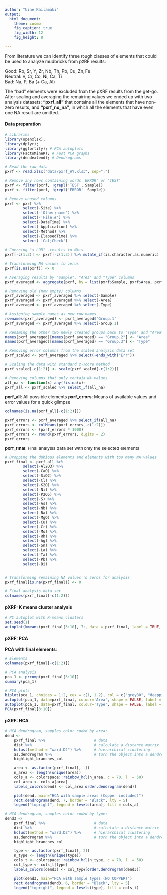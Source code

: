 ```yaml
---
author: "Uine Kailamäki"
output:
  html_document:
    theme: cosmo
    fig_caption: true
    fig_width: 12
    fig_height: 8 

---
```


From literature we can identify three rough classes of elements that could be used to analyze mudbricks from pXRF results: 

Good: Rb, Sr, Y, Zr, Nb, Th, Pb, Cu, Zn, Fe \
Neutral: V, Cr, Co, Ni, Ca, Ti \
Bad: Na, P, Ba (+ Ca, Al)

The "bad" elements were excluded from the pXRF results from the get-go. After scaling and averaging the remaining values we ended up with two analysis datasets: **"pxrf_all"** that contains all the elements that have non-zero results, and **"pxrf_no_na"**, in which all the elements that have even one NA result are omitted.  

#### Data preparation

```r
# Libraries
library(openxlsx); 
library(dplyr);
library(ggfortify); # PCA autoplots
library(FactoMineR); # Fast PCA graphs
library(dendextend); # Dendrograms

# Read the raw data
pxrf <- read.xlsx("data/pxrf_AY.xlsx", sep=";")

# Remove any rows containing words 'ERROR' or 'TEST'
pxrf <- filter(pxrf, !grepl('TEST', Sample))
pxrf <- filter(pxrf, !grepl('ERROR', Sample))

# Remove unused columns
pxrf <- pxrf %>% 
        select(-Site) %>% 
        select(-'Other;name') %>% 
        select(-'File;#') %>% 
        select(-DateTime) %>% 
        select(-Application) %>% 
        select(-Method) %>% 
        select(-ElapsedTime) %>% 
        select(-'Cal;Check')
  
# Coercing "< LOD" -results to NA:s  
pxrf[-c(1:3)] <- pxrf[-c(1:3)] %>% mutate_if(is.character,as.numeric)

# Transforming NA values to zeros
pxrf[is.na(pxrf)] <- 0

# Averaging results by "Sample", "Area" and "Type" columns
pxrf_averaged <- aggregate(pxrf, by = list(pxrf$Sample, pxrf$Area, pxrf$Type), FUN = mean)

# Removing old (now empty) columns
pxrf_averaged <- pxrf_averaged %>% select(-Sample)
pxrf_averaged <- pxrf_averaged %>% select(-Area)
pxrf_averaged <- pxrf_averaged %>% select(-Type)

# Assigning sample names as new row names 
rownames(pxrf_averaged) <- pxrf_averaged$'Group.1'
pxrf_averaged <- pxrf_averaged %>% select(-Group.1)

# Renaming the other two newly created groups back to "Type" and "Area"
names(pxrf_averaged)[names(pxrf_averaged) == "Group.2"] <- "Area"
names(pxrf_averaged)[names(pxrf_averaged) == "Group.3"] <- "Type"

# Removing error columns from the scaled analysis data set
pxrf_scaled <- pxrf_averaged %>% select(-ends_with("Err"))

# Scaling the data with standard z-score method
pxrf_scaled[-c(1:2)] <- scale(pxrf_scaled[-c(1:2)])

# Removing columns that only contain NA values
all_na <- function(x) any(!is.na(x))
pxrf_all <- pxrf_scaled %>% select_if(all_na)

```

**pxrf_all**: All possible elements
**pxrf_errors**: Means of  available values and error values for a quick glimpse

```r
colnames(is.na(pxrf_all[-c(1:2)]))

pxrf_errors <- pxrf_averaged %>% select_if(all_na)
pxrf_errors <- colMeans(pxrf_errors[-c(1:2)])
pxrf_errors <- (pxrf_errors * 1000)
pxrf_errors <- round(pxrf_errors, digits = 2)
pxrf_errors
```

**pxrf_final**: Final analysis data set with only the selected elements

```r
# Dropping the dubious elements and elements with too many NA values
pxrf_final <- pxrf_all %>% 
        select(-Al2O3) %>% 
        select(-CaO) %>% 
        select(-SiO2) %>%
        select(-Cl) %>%  
        select(-K2O) %>% 
        select(-Ni) %>% 
        select(-P2O5) %>%  
        select(-S) %>% 
        select(-As) %>% 
        select(-Nb) %>% 
        select(-Ba) %>% 
        select(-MgO) %>% 
        select(-Cu) %>% 
        select(-Cr) %>% 
        select(-Mo) %>% 
        select(-Rh) %>% 
        select(-Ag) %>% 
        select(-Sn) %>% 
        select(-La) %>% 
        select(-Ta) %>% 
        select(-Pb) %>% 
        select(-Bi)


# Transforming remaining NA values to zeros for analysis
pxrf_final[is.na(pxrf_final)] <- 0

# Final analysis data set        
colnames(pxrf_final[-c(1:2)])
```

#### pXRF: K means cluster analysis

```r
# PC autoplot with K-means clusters
set.seed(1)
autoplot(kmeans(pxrf_final[3:10], 7), data = pxrf_final, label = TRUE, label.size = 3)

```

#### pXRF: PCA

**PCA with final elements**: \

```r
# Elements
colnames(pxrf_final[-c(1:2)])

# PCA analysis
pca_1 <- prcomp(pxrf_final[3:10])
summary(pca_1)

# PCA plots
biplot(pca_1, choices = 1:2, cex = c(1, 1.2), col = c("grey80", "deeppink2"), main = "PCA Ashdod-Yam elements")
autoplot(pca_1, data=pxrf_final, colour='Area', shape = FALSE, label = TRUE,  main = "PCA Ashdod-Yam grouped by area")
autoplot(pca_1, data=pxrf_final, colour='Type', shape = FALSE, label = TRUE,  main = "PCA Ashdod-Yam grouped by sample type")
PCA(pxrf_final[3:10])

```

#### pXRF: HCA

```r
# HCA dendrogram, samples color coded by area:
dend <- 
    pxrf_final %>%                      # data
    dist %>%                            # calculate a distance matrix
    hclust(method = "ward.D2") %>%      # hierarchical clustering 
    as.dendrogram %>%                   # turn the object into a dendrogram
    highlight_branches_col

    area <- as.factor(pxrf_final[, 1])
    n_area <- length(unique(area))
    cols_a <- colorspace::rainbow_hcl(n_area, c = 70, l  = 50)
    col_area <- cols_a[area]
    labels_colors(dend) <- col_area[order.dendrogram(dend)]

    plot(dend, main="HCA with sample areas (Copper included)")
    rect.dendrogram(dend, 7, border = "Black", lty = 5)
    legend("topright", legend = levels(area), fill = cols_a)

# HCA dendrogram, samples color coded by type:
dend3 <- 
    pxrf_final %>%                      # data
    dist %>%                            # calculate a distance matrix
    hclust(method = "ward.D2") %>%      # hierarchical clustering 
    as.dendrogram %>%                   # turn the object into a dendrogram
    highlight_branches_col

    type <- as.factor(pxrf_final[, 2])
    n_type <- length(unique(type))
    cols_t <- colorspace::rainbow_hcl(n_type, c = 70, l  = 50)
    col_type <- cols_t[type]
    labels_colors(dend3) <- col_type[order.dendrogram(dend3)]

    plot(dend3, main="HCA with sample types (NO COPPER)")
    rect.dendrogram(dend3, 6, border = "Black", lty = 5)
    legend("topright", legend = levels(type), fill = cols_t)

```




